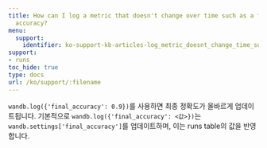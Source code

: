 ```yaml
---
title: How can I log a metric that doesn't change over time such as a final evaluation
  accuracy?
menu:
  support:
    identifier: ko-support-kb-articles-log_metric_doesnt_change_time_such_final
support:
- runs
toc_hide: true
type: docs
url: /ko/support/:filename
---
```


`wandb.log({'final_accuracy': 0.9})`를 사용하면 최종 정확도가 올바르게 업데이트됩니다. 기본적으로 `wandb.log({'final_accuracy': <값>})`는 `wandb.settings['final_accuracy']`를 업데이트하며, 이는 runs table의 값을 반영합니다.
